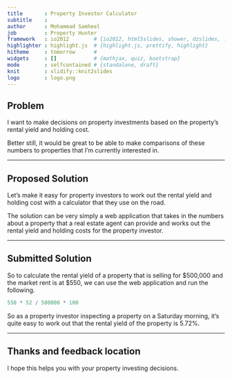 ```yaml
---
title       : Property Investor Calculator
subtitle    : 
author      : Mohammad Samheel
job         : Property Hunter
framework   : io2012        # {io2012, html5slides, shower, dzslides, ...}
highlighter : highlight.js  # {highlight.js, prettify, highlight}
hitheme     : tomorrow      # 
widgets     : []            # {mathjax, quiz, bootstrap}
mode        : selfcontained # {standalone, draft}
knit        : slidify::knit2slides
logo        : logo.png
---
```


## Problem

I want to make decisions on property investments based on the property's rental yield and holding cost. 

Better still, it would be great to be able to make comparisons of these numbers to properties that I'm currently interested in.

---

## Proposed Solution

Let's make it easy for property investors to work out the rental yield and holding cost with a calculator that they use on the road.

The solution can be very simply a web application that takes in the numbers about a property that a real estate agent can provide and works out the rental yield and holding costs for the property investor.

---

## Submitted Solution

So to calculate the rental yield of a property that is selling for $500,000 and the market rent is at $550, we can use the web application and run the following.

```r
550 * 52 / 500000 * 100
```

So as a property investor inspecting a property on a Saturday morning, it's quite easy to work out that the rental yield of the property is 5.72%.

---

## Thanks and feedback location

I hope this helps you with your property investing decisions.

